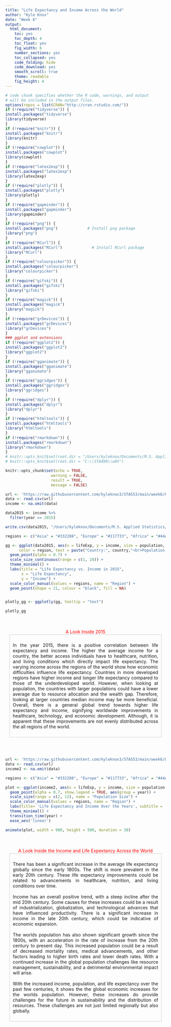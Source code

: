 ```yaml
---
title: "Life Expectancy and Income Across the World"
author: "Kyle Knox"
date: "Week 6"
output:
  html_document: 
    toc: yes
    toc_depth: 4
    toc_float: yes
    fig_width: 6
    number_sections: yes
    toc_collapsed: yes
    code_folding: hide
    code_download: yes
    smooth_scroll: true
    theme: readable
    fig_height: 4
---
```

  
  <style type="text/css">
  
  div#TOC li {
list-style:none;
background-color:lightgray;
background-image:none;
background-repeat:none;
background-position:0;
font-family: Arial, Helvetica, sans-serif;
color: #780c0c;
  }

/* mouse over link */
  div#TOC a:hover {
color: red;
}

/* unvisited link */
  div#TOC a:link {
color: blue;
}



h1.title {
  font-size: 24px;
  color: Darkblue;
  text-align: center;
  font-family: Arial, Helvetica, sans-serif;
  font-variant-caps: normal;
}
h4.author { 
  font-size: 18px;
  font-family: "Times New Roman", Times, serif;
  color: DarkRed;
  text-align: center;
}
h4.date { 
  font-size: 18px;
  font-family: "Times New Roman", Times, serif;
  color: DarkBlue;
  text-align: center;
}
h1 {
  font-size: 22px;
  font-family: "Times New Roman", Times, serif;
  color: darkred;
  text-align: center;
}
h2 { /
    font-size: 18px;
  font-family: "Times New Roman", Times, serif;
  color: navy;
  text-align: left;
}

h3 { 
  font-size: 15px;
  font-family: "Times New Roman", Times, serif;
  color: navy;
  text-align: left;
}

h4 { /* Header 4 - and the author and data headers use this too  */
    font-size: 18px;
  font-family: "Times New Roman", Times, serif;
  color: darkred;
  text-align: left;
}

/* unvisited link */
  a:link {
    color: green;
  }

/* visited link */
  a:visited {
    color: green;
  }

/* mouse over link */
  a:hover {
    color: red;
  }

/* selected link */
  a:active {
    color: yellow;
  }

</style>
  
  
  ```r
# code chunk specifies whether the R code, warnings, and output 
# will be included in the output files.
options(repos = list(CRAN="http://cran.rstudio.com/"))
if (!require("tidyverse")) {
  install.packages("tidyverse")
  library(tidyverse)
}
if (!require("knitr")) {
  install.packages("knitr")
  library(knitr)
}
if (!require("cowplot")) {
  install.packages("cowplot")
  library(cowplot)
}
if (!require("latex2exp")) {
  install.packages("latex2exp")
  library(latex2exp)
}
if (!require("plotly")) {
  install.packages("plotly")
  library(plotly)
}
if (!require("gapminder")) {
  install.packages("gapminder")
  library(gapminder)
}
if (!require("png")) {
  install.packages("png")             # Install png package
  library("png")
}
if (!require("RCurl")) {
  install.packages("RCurl")             # Install RCurl package
  library("RCurl")
}
if (!require("colourpicker")) {
  install.packages("colourpicker")              
  library("colourpicker")
}
if (!require("gifski")) {
  install.packages("gifski")              
  library("gifski")
}
if (!require("magick")) {
  install.packages("magick")              
  library("magick")
}
if (!require("grDevices")) {
  install.packages("grDevices")              
  library("grDevices")
}
### ggplot and extensions
if (!require("ggplot2")) {
  install.packages("ggplot2")              
  library("ggplot2")
}
if (!require("gganimate")) {
  install.packages("gganimate")              
  library("gganimate")
}
if (!require("ggridges")) {
  install.packages("ggridges")              
  library("ggridges")
}
if (!require("dplyr")) {
  install.packages("dplyr")              
  library("dplyr")
}
if (!require("htmltools")) {
  install.packages("htmltools")              
  library("htmltools")
}
if (!require("rmarkdown")) {
  install.packages("rmarkdown")              
  library("rmarkdown")
}
# knitr::opts_knit$set(root.dir = "/Users/kyleknox/Documents/M.S. Applied Statistics/SPRING 2024/STA533/week6)
# knitr::opts_knit$set(root.dir = "C:\\STA490\\w05")

knitr::opts_chunk$set(echo = TRUE,       
                      warning = FALSE,   
                      result = TRUE,   
                      message = FALSE)
```
```r
url <- 'https://raw.githubusercontent.com/kyleknox3/STA553/main/week6/LifeIncomePopulation.csv'
data <- read.csv(url)
income <- na.omit(data)

data2015 <- income %>%
  filter(year == 2015)

write.csv(data2015, "/Users/kyleknox/Documents/M.S. Applied Statistics/SPRING 2024/STA533/week6/data2015.csv", row.names = FALSE)

regions <- c("Asia" = "#332288", "Europe" = "#117733", "Africa" = "#44AA99", "Americas" = "#88CCEE", "Oceania" = "#AA4499")

gg <- ggplot(data2015, aes(x = lifeExp, y = income, size = population, 
      color = region, text = paste("Country:", country,"<br>Population:", population, "<br>Income:", income))) +
  geom_point(alpha = 0.7) + 
  scale_size_continuous(range = c(1, 20)) + 
  theme_minimal() +
  labs(title = "Life Expectancy vs. Income in 2015",
       x = "Life Expectancy",
       y = "Income") +
  scale_color_manual(values = regions, name = "Region") + 
  geom_point(shape = 21, colour = "black", fill = NA) 


plotly_gg <- ggplotly(gg, tooltip = "text")

plotly_gg

```

<br>
<br>
<div style="text-align: center;"><span style="color: red;">A Look Inside 2015</span></div>

<div style="width: 95%; margin: 0 auto; text-align: justify; border: 1px solid #ccc; padding: 10px; box-sizing: border-box;">
  <p style="text-align: justify;">
In the year 2015, there is a positive correlation between life expectancy and income. The higher the average income for a country, the better access individuals have to healthcare, nutrition, and living conditions which directly impact life expectancy. The varying income across the regions of the world show how economic difficulties influence life expectancy.  Countries in more developed regions have higher income and longer life expectancy compared to those of the underdeveloped world. However, when looking at population, the countries with larger populations could have a lower average due to resource allocation and the wealth gap. Therefore, looking at larger countries median income may be more beneficial. Overall, there is a general global trend towards higher life expectancy and income, signifying worldwide improvements in healthcare, technology, and economic development.  Although, it is apparent that these improvements are not evenly distributed across the all regions of the world. <br> 
 </p>
</div>
<br>
<br>

```r
url <- 'https://raw.githubusercontent.com/kyleknox3/STA553/main/week6/LifeIncomePopulation.csv'
data <- read.csv(url)
income2 <- na.omit(data)

regions <- c("Asia" = "#332288", "Europe" = "#117733", "Africa" = "#44AA99", "Americas" = "#88CCEE", "Oceania" = "#AA4499")

plot <- ggplot(income2, aes(x = lifeExp, y = income, size = population, color = region)) +
  geom_point(alpha = 0.7, show.legend = TRUE, aes(group = year)) +
  scale_size(range = c(2, 12), name = "Population Size") +
  scale_color_manual(values = regions, name = "Region") +
  labs(title= 'Life Expectancy and Income Over the Years', subtitle = 'Year: {frame_time}', x = 'Life Expectancy', y = 'Income') +
  theme_minimal() +
  transition_time(year) +
  ease_aes('linear')

animate(plot, width = 900, height = 500, duration = 30)
```
<br>
<br>
<div style="text-align: center;"><span style="color: red;">A Look Inside the Income and Life Expextancy Across the World</span></div>

<div style="width: 95%; margin: 0 auto; text-align: justify; border: 1px solid #ccc; padding: 10px; box-sizing: border-box;">
  <p style="text-align: justify;">
There has been a significant increase in the average life expectancy globally since the early 1800s.  The shift is more prevalent in the early 20th century.  These life expectancy improvements could be related to advancements in healthcare, nutrition, and living conditions over time. <br>
<br>
Income has an overall positive trend, with a steep incline after the mid 20th century.  Some causes for these increases could be a result of industrialization, globalization, and technological advances that have influenced productivity. There is a significant increase in income in the late 20th century, which could be indicative of economic expansion. <br>
<br>
The worlds population has also shown significant growth since the 1800s, with an acceleration in the rate of increase from the 20th century to present day.  This increased population could be a result of decreased mortality rates, medical advancements, and other factors leading to higher birth rates and lower death rates. With a continued increase in the global population challenges like resource management, sustainability, and a detrimental environmental impact will arise.<br>
<br>
With the increased income, population, and life expectancy over the past few centuries, it shows the the global economic increases for the worlds population.  However, these increases do provide challenges for the future in sustainability and the distribution of resources. These challenges are not just limited regionally but also globally.<br>
 </p>
</div>
<br>
<br>

